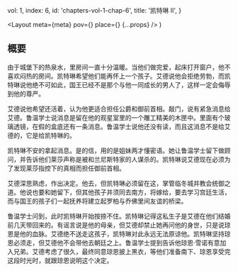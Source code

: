 
  vol: 1,
  index: 6,
  id: 'chapters-vol-1-chap-6',
  title: '凯特琳 II',
}

  <Layout
    meta={meta}
    pov={<WikiLink name="凯特琳·徒利" />}
    place={<WikiLink name="临冬城" />}
    {...props}
  />
)

## 概要

由于城堡下的热泉水，<WikiLink name="临冬城" />里<WikiLink name="凯特琳" />房间一直十分温暖。当他们做完爱，<WikiLink name="奈德" linkName="艾德·史塔克" />起床打开窗户，他不喜欢闷热的房间。凯特琳希望他们能再怀上一个孩子。艾德说他会拒绝劳勃，而凯特琳说他绝不可如此，国王<WikiLink name="劳勃" />已经不是那个与他一同成长的男人了，这样一定会侮辱到他的尊严。

艾德说他希望<WikiLink name="布兰登" linkName="布兰登·史塔克" />还活着，认为他更适合担任公爵和御前首相。<WikiLink name="戴斯蒙" />敲门，说<WikiLink name="鲁温" /><WikiLink name="学士" />有紧急消息给艾德。鲁温学士说消息是留在他的观星室里的一个雕工精美的木匣中。里面有个玻璃透镜，在假的盒底还有一条消息。鲁温学士说他还没有读，而且这消息不是给艾德的，它是给凯特琳的。

<Illustration
  width="30vw"
  src="https://awoiaf.westeros.org/images/a/a4/Brittmartin_Maester_Luwin.jpg"
  desc="鲁温学士"
/>

凯特琳不安的拿起消息。是<WikiLink name="莱莎" linkName="莱莎·徒利" />的信，用的是姐妹两才懂密语。她让鲁温学士留下做顾问，并告诉他们莱莎声称<WikiLink name="琼恩·艾林" />是被<WikiLink name="皇后" linkName="瑟曦·兰尼斯特" />和兰尼斯特家的人谋杀的。凯特琳说艾德现在必须为了发现莱莎指控下的真相而担任御前首相。

艾德深思熟虑，作出决定。他去，但凯特琳必须留在这，掌管临冬城并教会<WikiLink name="罗柏" />统御之道。他说<WikiLink name="瑞肯" />也要和她留下，但其他孩子并须同去南方，<WikiLink name="珊莎" />将嫁给<WikiLink name="乔佛里" />，<WikiLink name="艾莉亚" />要去学习宫廷生活，而<WikiLink name="布兰" />与国王的孩子们一起抚养将建立起罗柏与乔佛里间友谊的桥梁。

鲁温学士问到<WikiLink name="琼恩·雪诺" />，此时凯特琳开始按捺不住。凯特琳记得这私生子是艾德在他们结婚前几天带回来的。有谣言说<WikiLink name="亚夏拉·戴恩" />是他的母亲，但艾德却禁止她再问他的身世，只是说琼恩是他的血脉。艾德绝不送走这孩子，凯特琳对此永远无法原谅他。凯特琳坚持琼恩必须走，但艾德他不会带他去朝廷之上。鲁温学士提到<WikiLink name="班扬·史塔克" />告诉他琼恩·雪诺有意加入<WikiLink name="守夜人" />兄弟。艾德考虑了很久，最终同意琼恩披上黑衣，等他们准备南下、琼恩享受完这段时光时，就跟琼恩说明这个决定。
